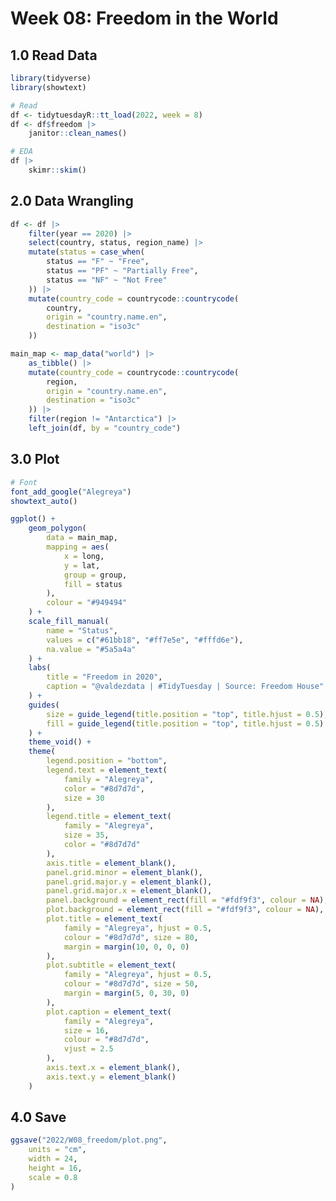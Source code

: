 # Week 08: Freedom in the World

## 1.0 Read Data
```r
library(tidyverse)
library(showtext)

# Read
df <- tidytuesdayR::tt_load(2022, week = 8)
df <- df$freedom |>
    janitor::clean_names()

# EDA
df |>
    skimr::skim()
```

## 2.0 Data Wrangling
```r
df <- df |>
    filter(year == 2020) |>
    select(country, status, region_name) |>
    mutate(status = case_when(
        status == "F" ~ "Free",
        status == "PF" ~ "Partially Free",
        status == "NF" ~ "Not Free"
    )) |>
    mutate(country_code = countrycode::countrycode(
        country,
        origin = "country.name.en",
        destination = "iso3c"
    ))

main_map <- map_data("world") |>
    as_tibble() |>
    mutate(country_code = countrycode::countrycode(
        region,
        origin = "country.name.en",
        destination = "iso3c"
    )) |>
    filter(region != "Antarctica") |>
    left_join(df, by = "country_code")
```

## 3.0 Plot
```r
# Font
font_add_google("Alegreya")
showtext_auto()

ggplot() +
    geom_polygon(
        data = main_map,
        mapping = aes(
            x = long,
            y = lat,
            group = group,
            fill = status
        ),
        colour = "#949494"
    ) +
    scale_fill_manual(
        name = "Status",
        values = c("#61bb18", "#ff7e5e", "#fffd6e"),
        na.value = "#5a5a4a"
    ) +
    labs(
        title = "Freedom in 2020",
        caption = "@valdezdata | #TidyTuesday | Source: Freedom House"
    ) +
    guides(
        size = guide_legend(title.position = "top", title.hjust = 0.5),
        fill = guide_legend(title.position = "top", title.hjust = 0.5)
    ) +
    theme_void() +
    theme(
        legend.position = "bottom",
        legend.text = element_text(
            family = "Alegreya",
            color = "#8d7d7d",
            size = 30
        ),
        legend.title = element_text(
            family = "Alegreya",
            size = 35,
            color = "#8d7d7d"
        ),
        axis.title = element_blank(),
        panel.grid.minor = element_blank(),
        panel.grid.major.y = element_blank(),
        panel.grid.major.x = element_blank(),
        panel.background = element_rect(fill = "#fdf9f3", colour = NA),
        plot.background = element_rect(fill = "#fdf9f3", colour = NA),
        plot.title = element_text(
            family = "Alegreya", hjust = 0.5,
            colour = "#8d7d7d", size = 80,
            margin = margin(10, 0, 0, 0)
        ),
        plot.subtitle = element_text(
            family = "Alegreya", hjust = 0.5,
            colour = "#8d7d7d", size = 50,
            margin = margin(5, 0, 30, 0)
        ),
        plot.caption = element_text(
            family = "Alegreya",
            size = 16,
            colour = "#8d7d7d",
            vjust = 2.5
        ),
        axis.text.x = element_blank(),
        axis.text.y = element_blank()
    )
```

## 4.0 Save
```r
ggsave("2022/W08_freedom/plot.png",
    units = "cm",
    width = 24,
    height = 16,
    scale = 0.8
)
```